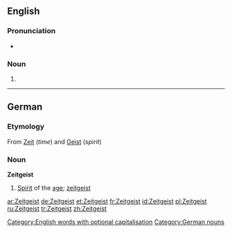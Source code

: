 {{see|zeitgeist}}
==English==
{{wikipedia}}
===Pronunciation===
*{{audio|en-uk-zeitgeist.ogg|Audio (UK)}}

===Noun===
{{en-noun|s|pl2=Zeitgeister}}

# {{alternative spelling of|[[zeitgeist]]}}

----

==German==

===Etymology===
From {{G.}} [[Zeit]] (''time'') and [[Geist]] (''spirit'')

===Noun===
'''Zeitgeist''' {{m}}

# [[spirit|Spirit]] of the [[age]]; [[zeitgeist]]

{{de-decl-noun|der Zeitgeist|die Zeitgeister|des Zeitgeistes|der Zeitgeister|dem Zeitgeist|den Zeitgeistern|den Zeitgeist|die Zeitgeister}}

[[Category:English words with optional capitalisation]]
[[Category:German nouns]]

[[ar:Zeitgeist]]
[[de:Zeitgeist]]
[[et:Zeitgeist]]
[[fr:Zeitgeist]]
[[id:Zeitgeist]]
[[pl:Zeitgeist]]
[[ru:Zeitgeist]]
[[tr:Zeitgeist]]
[[zh:Zeitgeist]]